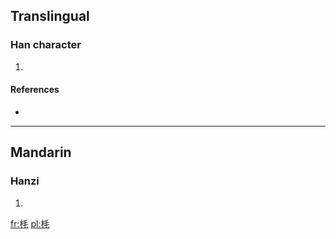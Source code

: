 ==Translingual==

===Han character===
{{Han char|rn=75|rad=木|as=04|sn=8|four=4291<sub>4</sub>|canj=木竹手山 (DHQU)}}

# {{defn|Han|sort=木04}}

====References====
* {{Han ref|kx=0514.240|dkj=14526|dj=0902.090|hdz=21170.110|uh=6786|ud=26502|bh=CCDA|bd=52442}}

----

==Mandarin==

===Hanzi===
{{cmn-hanzi|pin=[[bǐ]] ([[bi3]]), [[bì]] ([[bi4]]), [[máo]] ([[mao2]])|wg=pi<sup>3</sup>, pi<sup>4</sup>, mao<sup>2</sup>}}

# {{defn|Mandarin|sort=木04}}

[[fr:枆]]
[[pl:枆]]